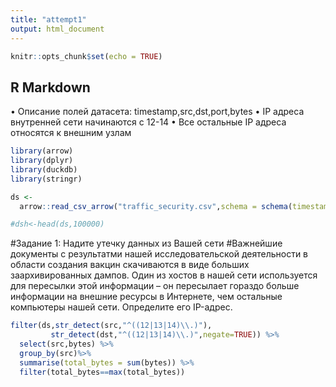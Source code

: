 ---
title: "attempt1"
output: html_document
---

```{r setup, include=FALSE}
knitr::opts_chunk$set(echo = TRUE)
```

## R Markdown
• Описание полей датасета: timestamp,src,dst,port,bytes
• IP адреса внутренней сети начинаются с 12-14
• Все остальные IP адреса относятся к внешним узлам


```{r}
library(arrow)
library(dplyr)
library(duckdb)
library(stringr)
```


```{r}
ds <- 
  arrow::read_csv_arrow("traffic_security.csv",schema = schema(timestamp=int64(),src=utf8(),dst=utf8(),port=uint32(),bytes=uint32()))  

#dsh<-head(ds,100000)
```

#Задание 1: Надите утечку данных из Вашей сети
#Важнейшие документы с результатми нашей исследовательской деятельности в области создания вакцин скачиваются в виде больших заархивированных дампов. Один из хостов в нашей сети используется для пересылки этой информации – он пересылает гораздо больше информации на внешние ресурсы в Интернете, чем остальные компьютеры нашей сети. Определите его IP-адрес.

```{r}
filter(ds,str_detect(src,"^((12|13|14)\\.)"),
         str_detect(dst,"^((12|13|14)\\.)",negate=TRUE)) %>% 
  select(src,bytes) %>%
  group_by(src)%>% 
  summarise(total_bytes = sum(bytes)) %>%
  filter(total_bytes==max(total_bytes))
```

